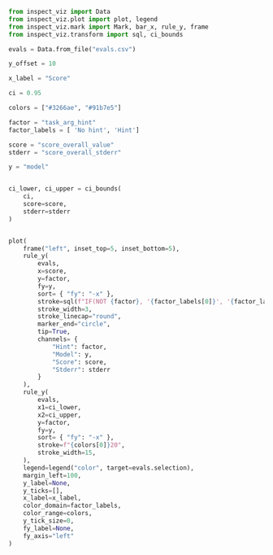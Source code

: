 



```python
from inspect_viz import Data
from inspect_viz.plot import plot, legend
from inspect_viz.mark import Mark, bar_x, rule_y, frame
from inspect_viz.transform import sql, ci_bounds

evals = Data.from_file("evals.csv")

y_offset = 10

x_label = "Score"

ci = 0.95

colors = ["#3266ae", "#91b7e5"]

factor = "task_arg_hint"
factor_labels = [ 'No hint', 'Hint']

score = "score_overall_value"
stderr = "score_overall_stderr"

y = "model"


ci_lower, ci_upper = ci_bounds(
    ci, 
    score=score, 
    stderr=stderr
)


plot(
    frame("left", inset_top=5, inset_bottom=5),
    rule_y(
        evals,
        x=score,
        y=factor,
        fy=y,
        sort= { "fy": "-x" },
        stroke=sql(f"IF(NOT {factor}, '{factor_labels[0]}', '{factor_labels[1]}')"),
        stroke_width=3,
        stroke_linecap="round",
        marker_end="circle",
        tip=True,
        channels= {
            "Hint": factor,
            "Model": y,
            "Score": score,
            "Stderr": stderr
        }
    ),
    rule_y(
        evals,
        x1=ci_lower,
        x2=ci_upper,
        y=factor,
        fy=y,
        sort= { "fy": "-x" },
        stroke=f"{colors[0]}20",
        stroke_width=15,
    ),
    legend=legend("color", target=evals.selection),
    margin_left=100,
    y_label=None,
    y_ticks=[],
    x_label=x_label,
    color_domain=factor_labels,
    color_range=colors,
    y_tick_size=0,
    fy_label=None,
    fy_axis="left"
)

```
